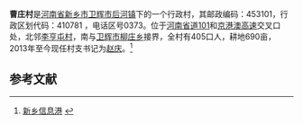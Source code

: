 
'''曹庄村'''是[[河南省|河南省]][[新乡市|新乡市]][[卫辉市|卫辉市]][[后河镇|后河镇]]下的一个行政村，其邮政编码：453101，行政区划代码：410781 ，电话区号0373。位于[[101省道(河南)|河南省道101]]和[[京港澳高速|京港澳高速]]交叉口处，北邻[[李亨屯村|李亨屯村]]，南与[[卫辉市|卫辉市]][[柳庄乡|柳庄乡]]接界，全村有405口人，耕地690亩，2013年至今现任村支书记为[[赵庆|赵庆]]。<ref>[http://ny.373.cn/ 新乡信息港] {{webarchive|url=https://web.archive.org/web/20130530212650/http://ny.373.cn/ |date=2013-05-30 }}</ref>
==参考文献==
{{reflist}}
{{行政区划小作品}}